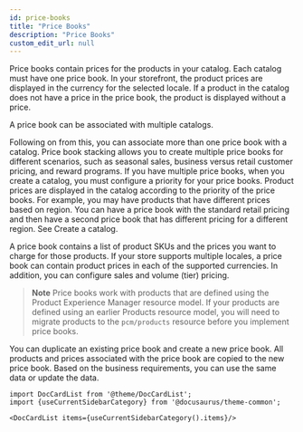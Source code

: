 ```yaml
---
id: price-books
title: "Price Books"
description: "Price Books"
custom_edit_url: null
---
```




Price books contain prices for the products in your catalog. Each catalog must have one price book. In your storefront, the product prices are displayed in the currency for the selected locale. If a product in the catalog does not have a price in the price book, the product is displayed without a price. 

A price book can be associated with multiple catalogs.

Following on from this, you can associate more than one price book with a catalog. Price book stacking allows you to create multiple price books for different scenarios, such as seasonal sales, business versus retail customer pricing, and reward programs. If you have multiple price books, when you create a catalog, you must configure a priority for your price books. Product prices are displayed in the catalog according to the priority of the price books. For example, you may have products that have different prices based on region. You can have a price book with the standard retail pricing and then have a second price book that has different pricing for a different region. See Create a catalog.

A price book contains a list of product SKUs and the prices you want to charge for those products. If your store supports multiple locales, a price book can contain product prices in each of the supported currencies. In addition, you can configure sales and volume (tier) pricing.

> **Note**
> Price books work with products that are defined using the Product Experience Manager resource model. If your products are defined using an earlier Products resource model, you will need to migrate products to the `pcm/products` resource before you implement price books.

You can duplicate an existing price book and create a new price book. All products and prices associated with the price book are copied to the new price book. Based on the business requirements, you can use the same data or update the data.




```mdx-code-block
import DocCardList from '@theme/DocCardList';
import {useCurrentSidebarCategory} from '@docusaurus/theme-common';

<DocCardList items={useCurrentSidebarCategory().items}/>
```
      
